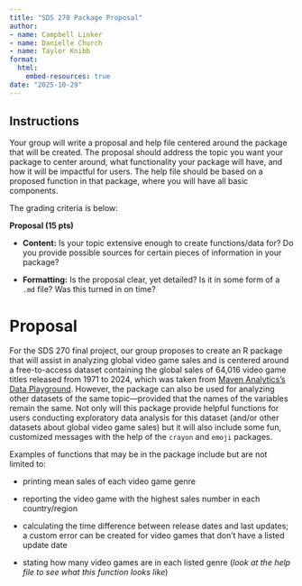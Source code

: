 ```yaml
---
title: "SDS 270 Package Proposal"
author: 
- name: Campbell Linker
- name: Danielle Church
- name: Taylor Knibb
format:
  html:
    embed-resources: true
date: "2025-10-29"
---
```


::: {.callout-note}

# Instructions

Your group will write a proposal and help file centered around the package that will be created. The proposal should address the topic you want your package to center around, what functionality your package will have, and how it will be impactful for users. The help file should be based on a proposed function in that package, where you will have all basic components.

The grading criteria is below:

**Proposal (15 pts)**

- **Content:** Is your topic extensive enough to create functions/data for? Do you provide possible sources for certain pieces of information in your package?

- **Formatting:** Is the proposal clear, yet detailed? Is it in some form of a `.md` file? Was this turned in on time?

:::

# Proposal

For the SDS 270 final project, our group proposes to create an R package that will assist in analyzing global video game sales and is centered around a free-to-access dataset containing the global sales of 64,016 video game titles released from 1971 to 2024, which was taken from [Maven Analytics's Data Playground](https://mavenanalytics.io/data-playground/video-game-sales?page=1&pageSize=5). However, the package can also be used for analyzing other datasets of the same topic—provided that the names of the variables remain the same. Not only will this package provide helpful functions for users conducting exploratory data analysis for this dataset (and/or other datasets about global video game sales) but it will also include some fun, customized messages with the help of the `crayon` and `emoji` packages.

Examples of functions that may be in the package include but are not limited to: 

- printing mean sales of each video game genre

- reporting the video game with the highest sales number in each country/region

- calculating the time difference between release dates and last updates; a custom error can be created for video games that don’t have a listed update date
 
- stating how many video games are in each listed genre (*look at the help file to see what this function looks like*)
